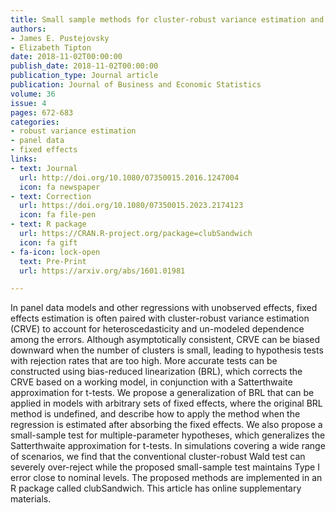 ```yaml
---
title: Small sample methods for cluster-robust variance estimation and hypothesis testing in fixed effects models
authors:
- James E. Pustejovsky
- Elizabeth Tipton
date: 2018-11-02T00:00:00
publish_date: 2018-11-02T00:00:00
publication_type: Journal article
publication: Journal of Business and Economic Statistics
volume: 36
issue: 4
pages: 672-683
categories:
- robust variance estimation
- panel data
- fixed effects
links:
- text: Journal
  url: http://doi.org/10.1080/07350015.2016.1247004
  icon: fa newspaper
- text: Correction
  url: https://doi.org/10.1080/07350015.2023.2174123
  icon: fa file-pen
- text: R package
  url: https://CRAN.R-project.org/package=clubSandwich
  icon: fa gift
- fa-icon: lock-open
  text: Pre-Print
  url: https://arxiv.org/abs/1601.01981

---
```



In panel data models and other regressions with unobserved effects, fixed effects estimation is often paired with cluster-robust variance estimation (CRVE) to account for heteroscedasticity and un-modeled dependence among the errors. Although asymptotically consistent, CRVE can be biased downward when the number of clusters is small, leading to hypothesis tests with rejection rates that are too high. More accurate tests can be constructed using bias-reduced linearization (BRL), which corrects the CRVE based on a working model, in conjunction with a Satterthwaite approximation for t-tests. We propose a generalization of BRL that can be applied in models with arbitrary sets of fixed effects, where the original BRL method is undefined, and describe how to apply the method when the regression is estimated after absorbing the fixed effects. We also propose a small-sample test for multiple-parameter hypotheses, which generalizes the Satterthwaite approximation for t-tests. In simulations covering a wide range of scenarios, we find that the conventional cluster-robust Wald test can severely over-reject while the proposed small-sample test maintains Type I error close to nominal levels. The proposed methods are implemented in an R package called clubSandwich. This article has online supplementary materials.


